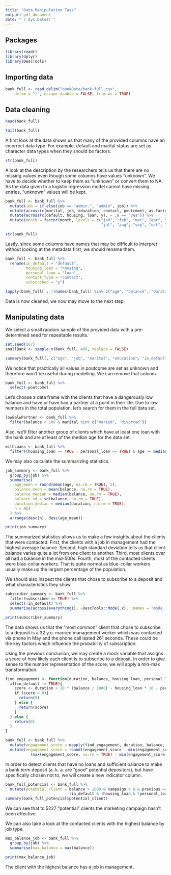 ```yaml
---
title: "Data Manipulation Task"
output: pdf_document
date: "`r Sys.Date()`"
---
```


## Packages

```r
library(readr)
library(dplyr)
library(DescTools)
```

## Importing data

```r
bank_full <- read_delim("bankData/bank-full.csv", 
    delim = ";", escape_double = FALSE, trim_ws = TRUE)
```

## Data cleaning

```r
head(bank_full)
```

```r
tail(bank_full)
```

A first look at the data shows us that many of the provided columns have an incorrect data type. For example, default and marital status are set as character data types when they should be factors.

```r
str(bank_full)
```

A look at the description by the researchers tells us that there are no missing values even though some columns have values "unknown". We have to decide whether to keep them as "unknown" or convert them to NA. As the data given to a logistic regression model cannot have missing entries, "unknown" values will be kept.

```r
bank_full <- bank_full %>%
  mutate(job = if_else(job == "admin.", "admin", job)) %>% 
  mutate(across(c(marital, job, education, contact, poutcome), as.factor)) %>% 
  mutate(across(c(default, housing, loan, y), ~ .x == "yes")) %>% 
  mutate(month = factor(month, levels = c("jan", "feb", "mar", "apr", "may", "jun",
                                          "jul", "aug", "sep", "oct", "nov", "dec")))

str(bank_full)
```

Lastly, since some columns have names that may be difficult to interpret without looking at the metadata first, we should rename them.

```r
bank_full <- bank_full %>% 
  rename(in_default = "default",
         housing_loan = "housing",
         personal_loan = "loan",
         contact_type = "contact",
         subscribed = "y")
```

```r
lapply(bank_full[ , !(names(bank_full) %in% c("age", "balance", "duration", "pdays"))], unique)
```

Data is now cleaned, we now may move to the next step.

## Manipulating data

We select a small random sample of the provided data with a pre-determined seed for repeatable results.

```r
set.seed(167)
smallBank <- sample_n(bank_full, 400, replace = FALSE)
```

```r
summary(bank_full[, c("age", "job", "marital", "education", "in_default", "housing_loan", "personal_loan", "poutcome")])
```
We notice that practically all values in poutcome are set as unknown and therefore won't be useful during modelling. We can remove that column.

```r
bank_full <- bank_full %>% 
  select(-poutcome)
```

Let's choose a data frame with the clients that have a dangerously low balance and have or have had a partner at a point in their life. Due to low numbers in the total population, let's search for them in the full data set.

```r
lowBalwPartner <- bank_full %>% 
  filter(balance < 100 & marital %in% c("maried", "divorced"))
```

Also, we'll filter another group of clients which have at least one loan with the bank and are at least of the median age for the data set.

```r
withLoans <- bank_full %>% 
  filter((housing_loan == TRUE | personal_loan == TRUE) & age >= median(age, na.rm = TRUE))
```

We may also calculate the summarizing statistics.

```r
job_summary <- bank_full %>%
  group_by(job) %>%
  summarise(
    age_mean = round(mean(age, na.rm = TRUE), 2),
    balance_mean = mean(balance, na.rm = TRUE),
    balance_median = median(balance, na.rm = TRUE),
    balance_sd = sd(balance, na.rm = TRUE),
    duration_median = median(duration, na.rm = TRUE),
    n = n()
  ) %>%
  arrange(desc(n), desc(age_mean))

print(job_summary)
```

The summarized statistics allows us to make a few insights about the clients that were contacted. First, the clients with a job in management had the highest average balance. Second, high standard deviation tells us that client balance varies quite a lot from one client to another. Third, most clients over all had a balance in the mid-500s. Fourth, most of the contacted clients were blue-collar workers. That is quite normal as blue-collar workers usually make up the largest percentage of the population.

We should also inspect the clients that chose to subscribe to a deposit and what characteristics they show.

```r
subscriber_summary <- bank_full %>%
  filter(subscribed == TRUE) %>%
  select(-in_default) %>%
  summarise(across(everything(), ~DescTools::Mode(.x), .names = "mode_{.col}"))

print(subscriber_summary)
```

The data shows us that the "most common" client that chose to subscribe to a deposit is a 32 y.o. married management worker which was contacted via phone in May and the phone call lasted 261 seconds. These could be the key factors which influence the probability of subscription.

Using the previous conclusion, we may create a mock variable that assigns a score of how likely each client is to subscribe to a deposit. In order to give sense to the number representation of the score, we will apply a min-max transformation.

```r
find_engagement <- function(duration, balance, housing_loan, personal_loan, in_default) {
  if(in_default != TRUE){
    score <- duration + 10 * (balance / 1000) - housing_loan * 10 - personal_loan * 20
    if (score < 0){
      return(0)
    } else {
      return(score)
    }
  } else {
    return(0)
  }
}

bank_full <- bank_full %>% 
  mutate(engagement_score = mapply(find_engagement, duration, balance, housing_loan, personal_loan, in_default)) %>%
  mutate(engagement_score = round((engagement_score - min(engagement_score, na.rm = TRUE)) / 
           (max(engagement_score, na.rm = TRUE) - min(engagement_score, na.rm = TRUE)), 3))
```

In order to detect clients that have no loans and sufficient balance to make a bank term deposit (a. k. a. are "good" potential depositors), but have specifically chosen not to, we will create a new indicator column.

```r
bank_full_potencial <- bank_full %>%
  mutate(potential_client = balance > 1000 & campaign > 0 & previous == 0 &
                            !in_default & !housing_loan & !personal_loan)
summary(bank_full_potencial$potential_client)
```

We can see that to 5227 "potential" clients the marketing campaign hasn't been effective.

We can also take a look at the contacted clients with the highest balance by job type.

```r
max_balance_job <- bank_full %>% 
  group_by(job) %>% 
  summarise(max_balance = max(balance))

print(max_balance_job)
```

The client with the highest balance has a job in management.

